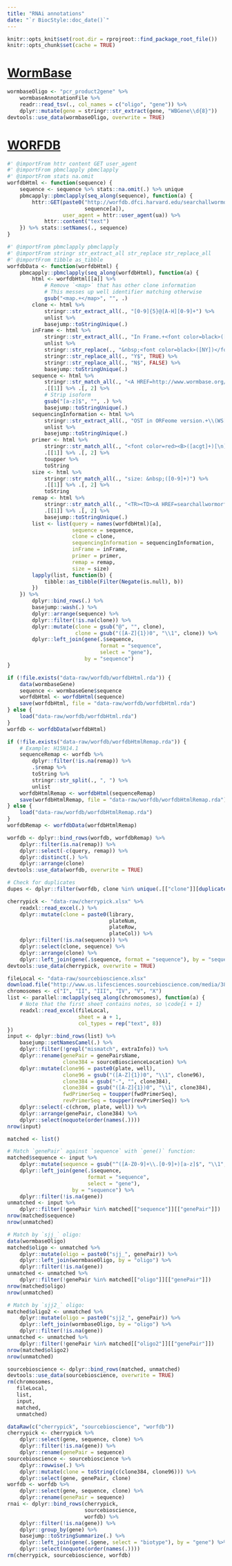 ```yaml
---
title: "RNAi annotations"
date: "`r BiocStyle::doc_date()`"
---
```


```r
knitr::opts_knit$set(root.dir = rprojroot::find_package_root_file())
knitr::opts_chunk$set(cache = TRUE)
```

[WORFDB]: http://worfdb.dfci.harvard.edu
[WormBase]: http://www.wormbase.org



# [WormBase][]

```r
wormbaseOligo <- "pcr_product2gene" %>%
    wormbaseAnnotationFile %>%
    readr::read_tsv(., col_names = c("oligo", "gene")) %>%
    dplyr::mutate(gene = stringr::str_extract(gene, "WBGene\\d{8}"))
devtools::use_data(wormbaseOligo, overwrite = TRUE)
```



# [WORFDB][]

```r
#' @importFrom httr content GET user_agent
#' @importFrom pbmclapply pbmclapply
#' @importFrom stats na.omit
worfdbHtml <- function(sequence) {
    sequence <- sequence %>% stats::na.omit(.) %>% unique
    pbmcapply::pbmclapply(seq_along(sequence), function(a) {
        httr::GET(paste0("http://worfdb.dfci.harvard.edu/searchallwormorfs.pl?by=name&sid=",
                         sequence[a]),
                  user_agent = httr::user_agent(ua)) %>%
            httr::content("text")
    }) %>% stats::setNames(., sequence)
}

#' @importFrom pbmclapply pbmclapply
#' @importFrom stringr str_extract_all str_replace str_replace_all
#' @importFrom tibble as_tibble
worfdbData <- function(worfdbHtml) {
    pbmcapply::pbmclapply(seq_along(worfdbHtml), function(a) {
        html <- worfdbHtml[[a]] %>%
            # Remove `<map>` that has other clone information
            # This messes up well identifier matching otherwise
            gsub("<map.+</map>", "", .)
        clone <- html %>%
            stringr::str_extract_all(., "[0-9]{5}@[A-H][0-9]+") %>%
            unlist %>%
            basejump::toStringUnique(.)
        inFrame <- html %>%
            stringr::str_extract_all(., "In Frame.+<font color=black>([NY])</font>") %>%
            unlist %>%
            stringr::str_replace(., "&nbsp;<font color=black>([NY])</font>", "\\1") %>%
            stringr::str_replace_all(., "Y$", TRUE) %>%
            stringr::str_replace_all(., "N$", FALSE) %>%
            basejump::toStringUnique(.)
        sequence <- html %>%
            stringr::str_match_all(., "<A HREF=http://www.wormbase.org/db/seq/sequence\\?name=([A-Za-z0-9\\.]+)>") %>%
            .[[1]] %>% .[, 2] %>%
            # Strip isoform
            gsub("[a-z]$", "", .) %>%
            basejump::toStringUnique(.)
        sequencingInformation <- html %>%
            stringr::str_extract_all(., "OST in ORFeome version.+\\(WS[0-9]+\\)") %>%
            unlist %>%
            basejump::toStringUnique(.)
        primer <- html %>%
            stringr::str_match_all(., "<font color=red><B>([acgt]+)[\n]?</B></font>") %>%
            .[[1]] %>% .[, 2] %>%
            toupper %>%
            toString
        size <- html %>%
            stringr::str_match_all(., "size: &nbsp;([0-9]+)") %>%
            .[[1]] %>% .[, 2] %>%
            toString
        remap <- html %>%
            stringr::str_match_all(., "<TR><TD><A HREF=searchallwormorfs.pl\\?sid=([A-Z0-9]+\\.[0-9]+[a-z]?)>[A-Z0-9]+\\.[0-9]+[a-z]?</A></TD><TD>([0-9]{5}@[A-H][0-9]+)</TD><TD>([0-9]{5}@[A-H][0-9]+)?</TD><TD>(N|Y)</TD><TD>([0-9]+)</TD></TR>") %>%
            .[[1]] %>% .[, 2] %>%
            basejump::toStringUnique(.)
        list <- list(query = names(worfdbHtml)[a],
                     sequence = sequence,
                     clone = clone,
                     sequencingInformation = sequencingInformation,
                     inFrame = inFrame,
                     primer = primer,
                     remap = remap,
                     size = size)
        lapply(list, function(b) {
            tibble::as_tibble(Filter(Negate(is.null), b))
        })
    }) %>%
        dplyr::bind_rows(.) %>%
        basejump::wash(.) %>%
        dplyr::arrange(sequence) %>%
        dplyr::filter(!is.na(clone)) %>%
        dplyr::mutate(clone = gsub("@", "", clone),
                      clone = gsub("([A-Z]{1})0", "\\1", clone)) %>%
        dplyr::left_join(gene(.$sequence,
                              format = "sequence",
                              select = "gene"),
                         by = "sequence")
}
```

```r
if (!file.exists("data-raw/worfdb/worfdbHtml.rda")) {
    data(wormbaseGene)
    sequence <- wormbaseGene$sequence
    worfdbHtml <- worfdbHtml(sequence)
    save(worfdbHtml, file = "data-raw/worfdb/worfdbHtml.rda")
} else {
    load("data-raw/worfdb/worfdbHtml.rda")
}
worfdb <- worfdbData(worfdbHtml)

if (!file.exists("data-raw/worfdb/worfdbHtmlRemap.rda")) {
    # Example: H15N14.1
    sequenceRemap <- worfdb %>%
        dplyr::filter(!is.na(remap)) %>%
        .$remap %>%
        toString %>%
        stringr::str_split(., ", ") %>%
        unlist
    worfdbHtmlRemap <- worfdbHtml(sequenceRemap)
    save(worfdbHtmlRemap, file = "data-raw/worfdb/worfdbHtmlRemap.rda")
} else {
    load("data-raw/worfdb/worfdbHtmlRemap.rda")
}
worfdbRemap <- worfdbData(worfdbHtmlRemap)

worfdb <- dplyr::bind_rows(worfdb, worfdbRemap) %>%
    dplyr::filter(is.na(remap)) %>%
    dplyr::select(-c(query, remap)) %>%
    dplyr::distinct(.) %>%
    dplyr::arrange(clone)
devtools::use_data(worfdb, overwrite = TRUE)

# Check for duplicates
dupes <- dplyr::filter(worfdb, clone %in% unique(.[["clone"]][duplicated(.[["clone"]])]))
```

```r
cherrypick <- "data-raw/cherrypick.xlsx" %>%
    readxl::read_excel(.) %>%
    dplyr::mutate(clone = paste0(library,
                                 plateNum,
                                 plateRow,
                                 plateCol)) %>%
    dplyr::filter(!is.na(sequence)) %>%
    dplyr::select(clone, sequence) %>%
    dplyr::arrange(clone) %>%
    dplyr::left_join(gene(.$sequence, format = "sequence"), by = "sequence")
devtools::use_data(cherrypick, overwrite = TRUE)
```

```r
fileLocal <- "data-raw/sourcebioscience.xlsx"
download.file("http://www.us.lifesciences.sourcebioscience.com/media/381254/C.%20elegans%20Database%202012.xlsx", fileLocal)
chromosomes <- c("I", "II", "III", "IV", "V", "X")
list <- parallel::mclapply(seq_along(chromosomes), function(a) {
    # Note that the first sheet contains notes, so \code{i + 1}
    readxl::read_excel(fileLocal,
                       sheet = a + 1,
                       col_types = rep("text", 8))
})
input <- dplyr::bind_rows(list) %>%
    basejump::setNamesCamel(.) %>%
    dplyr::filter(!grepl("mismatch", extraInfo)) %>%
    dplyr::rename(genePair = genePairsName,
                  clone384 = sourceBioscienceLocation) %>%
    dplyr::mutate(clone96 = paste0(plate, well),
                  clone96 = gsub("([A-Z]{1})0", "\\1", clone96),
                  clone384 = gsub("-", "", clone384),
                  clone384 = gsub("([A-Z]{1})0", "\\1", clone384),
                  fwdPrimerSeq = toupper(fwdPrimerSeq),
                  revPrimerSeq = toupper(revPrimerSeq)) %>%
    dplyr::select(-c(chrom, plate, well)) %>%
    dplyr::arrange(genePair, clone384) %>%
    dplyr::select(noquote(order(names(.))))
nrow(input)

matched <- list()

# Match `genePair` against `sequence` with `gene()` function:
matched$sequence <- input %>%
    dplyr::mutate(sequence = gsub("^([A-Z0-9]+\\.[0-9]+)[a-z]$", "\\1", genePair)) %>%
    dplyr::left_join(gene(.$sequence,
                          format = "sequence",
                          select = "gene"),
                     by = "sequence") %>%
    dplyr::filter(!is.na(gene))
unmatched <- input %>%
    dplyr::filter(!genePair %in% matched[["sequence"]][["genePair"]])
nrow(matched$sequence)
nrow(unmatched)

# Match by `sjj_` oligo:
data(wormbaseOligo)
matched$oligo <- unmatched %>%
    dplyr::mutate(oligo = paste0("sjj_", genePair)) %>%
    dplyr::left_join(wormbaseOligo, by = "oligo") %>%
    dplyr::filter(!is.na(gene))
unmatched <- unmatched %>%
    dplyr::filter(!genePair %in% matched[["oligo"]][["genePair"]])
nrow(matched$oligo)
nrow(unmatched)

# Match by `sjj2_` oligo:
matched$oligo2 <- unmatched %>%
    dplyr::mutate(oligo = paste0("sjj2_", genePair)) %>%
    dplyr::left_join(wormbaseOligo, by = "oligo") %>%
    dplyr::filter(!is.na(gene))
unmatched <- unmatched %>%
    dplyr::filter(!genePair %in% matched[["oligo2"]][["genePair"]])
nrow(matched$oligo2)
nrow(unmatched)

sourcebioscience <- dplyr::bind_rows(matched, unmatched)
devtools::use_data(sourcebioscience, overwrite = TRUE)
rm(chromosomes,
   fileLocal,
   list,
   input,
   matched,
   unmatched)
```

```r
dataRaw(c("cherrypick", "sourcebioscience", "worfdb"))
cherrypick <- cherrypick %>%
    dplyr::select(gene, sequence, clone) %>%
    dplyr::filter(!is.na(gene)) %>%
    dplyr::rename(genePair = sequence)
sourcebioscience <- sourcebioscience %>%
    dplyr::rowwise(.) %>%
    dplyr::mutate(clone = toString(c(clone384, clone96))) %>%
    dplyr::select(gene, genePair, clone)
worfdb <- worfdb %>%
    dplyr::select(gene, sequence, clone) %>%
    dplyr::rename(genePair = sequence)
rnai <- dplyr::bind_rows(cherrypick,
                         sourcebioscience,
                         worfdb) %>%
    dplyr::filter(!is.na(gene)) %>%
    dplyr::group_by(gene) %>%
    basejump::toStringSummarize(.) %>%
    dplyr::left_join(gene(.$gene, select = "biotype"), by = "gene") %>%
    dplyr::select(noquote(order(names(.))))
rm(cherrypick, sourcebioscience, worfdb)
```
